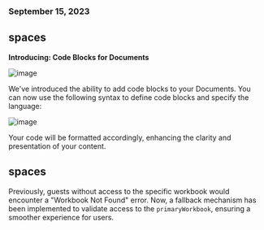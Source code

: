 ### September 15, 2023

## spaces

**Introducing: Code Blocks for Documents**

![image](../changelog/images/documents_codeblocks.png)

We've introduced the ability to add code blocks to your Documents. You can now use the following syntax to define code blocks and specify the language:

![image](../changelog/images/documents_codeblocks_sample.png)

Your code will be formatted accordingly, enhancing the clarity and presentation of your content.

## spaces

Previously, guests without access to the specific workbook would encounter a "Workbook Not Found" error. Now, a fallback mechanism has been implemented to validate access to the `primaryWorkbook`, ensuring a smoother experience for users.
